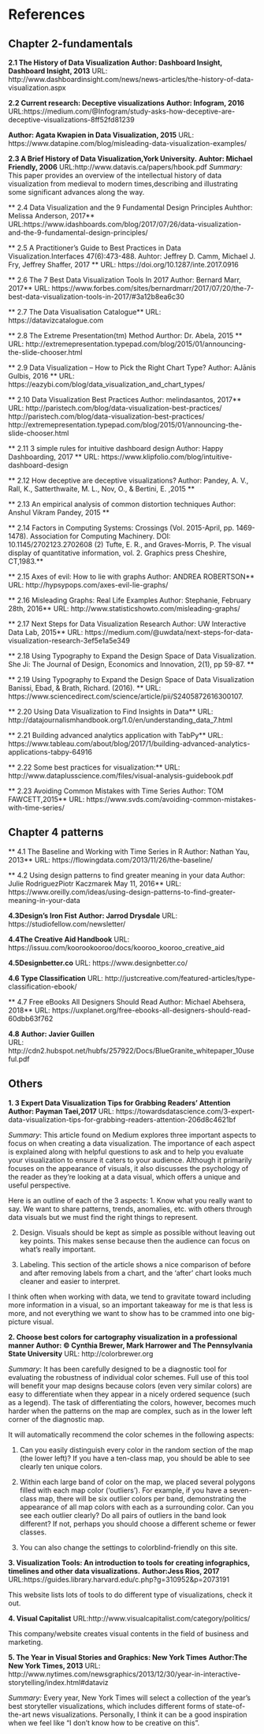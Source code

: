 # References {-}

## Chapter 2-fundamentals
**2.1 The History of Data Visualization**
**Author: Dashboard Insight, Dashboard Insight, 2013**
URL: http://www.dashboardinsight.com/news/news-articles/the-history-of-data-visualization.aspx

**2.2 Current research: Deceptive visualizations**
**Author: Infogram, 2016**
URL:https://medium.com/@Infogram/study-asks-how-deceptive-are-deceptive-visualizations-8ff52fd81239

**Author: Agata Kwapien in Data Visualization, 2015**
URL: https://www.datapine.com/blog/misleading-data-visualization-examples/

**2.3 A Brief History of Data Visualization,York University.**
**Auhtor: Michael Friendly, 2006**
URL:http://www.datavis.ca/papers/hbook.pdf
*Summary: * This paper provides an overview of the intellectual history of data visualization from medieval to modern times,describing and illustrating some significant advances along the way.

** 2.4 Data Visualization and the 9 Fundamental Design Principles**
**Auhthor: Melissa Anderson, 2017**
URL:https://www.idashboards.com/blog/2017/07/26/data-visualization-and-the-9-fundamental-design-principles/

** 2.5 A Practitioner’s Guide to Best Practices in Data Visualization.Interfaces 47(6):473-488.**
** Auhtor: Jeffrey D. Camm, Michael J. Fry, Jeffrey Shaffer, 2017 ** 
URL: https://doi.org/10.1287/inte.2017.0916

** 2.6 The 7 Best Data Visualization Tools In 2017**
** Author: Bernard Marr, 2017**
URL: https://www.forbes.com/sites/bernardmarr/2017/07/20/the-7-best-data-visualization-tools-in-2017/#3a12b8ea6c30

** 2.7 The Data Visualisation Catalogue**
URL: https://datavizcatalogue.com

** 2.8 The Extreme Presentation(tm) Method **
** Aurthor: Dr. Abela, 2015 **
URL: http://extremepresentation.typepad.com/blog/2015/01/announcing-the-slide-chooser.html

** 2.9 Data Visualization – How to Pick the Right Chart Type? **
** Author: AJānis Gulbis, 2016 **
URL: https://eazybi.com/blog/data_visualization_and_chart_types/

** 2.10 Data Visualization Best Practices**
** Author: melindasantos, 2017**
URL: 
http://paristech.com/blog/data-visualization-best-practices/
http://paristech.com/blog/data-visualization-best-practices/
http://extremepresentation.typepad.com/blog/2015/01/announcing-the-slide-chooser.html

** 2.11 3 simple rules for intuitive dashboard design**
** Author: Happy Dashboarding, 2017 **
URL: https://www.klipfolio.com/blog/intuitive-dashboard-design

** 2.12 How deceptive are deceptive visualizations?**
** Author: Pandey, A. V., Rall, K., Satterthwaite, M. L., Nov, O., & Bertini, E. ,2015 **
 
** 2.13 An empirical analysis of common distortion techniques**
** Author: 	Anshul Vikram Pandey, 2015 **
 
** 2.14 Factors in Computing Systems: Crossings (Vol. 2015-April, pp. 1469-1478). Association for Computing Machinery. DOI: 10.1145/2702123.2702608 (2) Tufte, E. R., and Graves-Morris, P. The visual display of quantitative information, vol. 2. Graphics press Cheshire, CT,1983.**

** 2.15 Axes of evil: How to lie with graphs**
**Author: ANDREA ROBERTSON**
URL: http://hypsypops.com/axes-evil-lie-graphs/

** 2.16 Misleading Graphs: Real Life Examples**
**Author: Stephanie, February 28th, 2016**
URL: http://www.statisticshowto.com/misleading-graphs/ 

** 2.17 Next Steps for Data Visualization Research**
** Author: UW Interactive Data Lab, 2015**
URL: https://medium.com/@uwdata/next-steps-for-data-visualization-research-3ef5e1a5e349

** 2.18 Using Typography to Expand the Design Space of Data Visualization. She Ji: The Journal of Design, Economics and Innovation, 2(1), pp 59-87. **

** 2.19 Using Typography to Expand the Design Space of Data Visualization**
**Banissi, Ebad, & Brath, Richard. (2016). ** 
URL: https://www.sciencedirect.com/science/article/pii/S2405872616300107. 

** 2.20 Using Data Visualization to Find Insights in Data**
URL: http://datajournalismhandbook.org/1.0/en/understanding_data_7.html 

** 2.21  Building advanced analytics application with TabPy**
URL: https://www.tableau.com/about/blog/2017/1/building-advanced-analytics-applications-tabpy-64916

** 2.22 Some best practices for visualization:**
URL: http://www.dataplusscience.com/files/visual-analysis-guidebook.pdf

** 2.23 Avoiding Common Mistakes with Time Series**
**Author: TOM FAWCETT,2015**
URL: https://www.svds.com/avoiding-common-mistakes-with-time-series/


## Chapter 4 patterns
** 4.1 The Baseline and Working with Time Series in R**
**Author: Nathan Yau, 2013**
URL: https://flowingdata.com/2013/11/26/the-baseline/

** 4.2 Using design patterns to find greater meaning in your data**
**Author: Julie RodriguezPiotr Kaczmarek May 11, 2016**
URL: https://www.oreilly.com/ideas/using-design-patterns-to-find-greater-meaning-in-your-data

**4.3Design’s Iron Fist** 
**Author: Jarrod Drysdale**
URL: https://studiofellow.com/newsletter/

**4.4The Creative Aid Handbook** 
URL: https://issuu.com/koorookooroo/docs/kooroo_kooroo_creative_aid

**4.5Designbetter.co** 
URL: https://www.designbetter.co/

**4.6 Type Classification**
URL: http://justcreative.com/featured-articles/type-classification-ebook/

** 4.7 Free eBooks All Designers Should Read**
** Author: Michael Abehsera, 2018**
URL: https://uxplanet.org/free-ebooks-all-designers-should-read-60dbb63f762

**4.8**
**Author: Javier Guillen**  
URL: http://cdn2.hubspot.net/hubfs/257922/Docs/BlueGranite_whitepaper_10useful.pdf


## Others
**1. 3 Expert Data Visualization Tips for Grabbing Readers' Attention** 
**Author: Payman Taei,2017**
URL: https://towardsdatascience.com/3-expert-data-visualization-tips-for-grabbing-readers-attention-206d8c4621bf

*Summary*: This article found on Medium explores three important aspects to focus on when creating a data visualization.  The importance of each aspect is explained along with helpful questions to ask and to help you evaluate your visualization to ensure it caters to your audience.  Although it primarily focuses on the appearance of visuals, it also discusses the psychology of the reader as they're looking at a data visual, which offers a unique and useful perspective.

Here is an outline of each of the 3 aspects:
1. Know what you really want to say.  We want to share patterns, trends, anomalies, etc. with others through data visuals but we must find the right things to represent.

2. Design.  Visuals should be kept as simple as possible without leaving out key points.  This makes sense because then the audience can focus on what's really important.

3. Labeling.  This section of the article shows a nice comparison of before and after removing labels from a chart, and the 'after' chart looks much cleaner and easier to interpret.

I think often when working with data, we tend to gravitate toward including more information in a visual, so an important takeaway for me is that less is more, and not everything we want to show has to be crammed into one big-picture visual.

**2. Choose best colors for cartography visualization in a professional manner**
**Author: © Cynthia Brewer, Mark Harrower and The Pennsylvania State University**
URL: http://colorbrewer.org

*Summary*: It has been carefully designed to be a diagnostic tool for evaluating the robustness of individual color schemes. Full use of this tool will benefit your map designs because colors (even very similar colors) are easy to differentiate when they appear in a nicely ordered sequence (such as a legend). The task of differentiating the colors, however, becomes much harder when the patterns on the map are complex, such as in the lower left corner of the diagnostic map.

It will automatically recommend the color schemes in the following aspects:

1. Can you easily distinguish every color in the random section of the map (the lower left)? If you have a ten-class map, you should be able to see clearly ten unique colors.

2. Within each large band of color on the map, we placed several polygons filled with each map color (‘outliers’). For example, if you have a seven-class map, there will be six outlier colors per band, demonstrating the appearance of all map colors with each as a surrounding color. Can you see each outlier clearly? Do all pairs of outliers in the band look different? If not, perhaps you should choose a different scheme or fewer classes.

3. You can also change the settings to colorblind-friendly on this site.

**3. Visualization Tools: An introduction to tools for creating infographics, timelines and other data visualizations.**
**Author:Jess Rios, 2017**
URL:https://guides.library.harvard.edu/c.php?g=310952&p=2073191

This website lists lots of tools to do different type of visualizations, check it out.

**4. Visual Capitalist**
URL:http://www.visualcapitalist.com/category/politics/

This company/website creates visual contents in the field of business and marketing.

**5. The Year in Visual Stories and Graphics: New York Times**
**Author:The New York Times, 2013**
URL: http://www.nytimes.com/newsgraphics/2013/12/30/year-in-interactive-storytelling/index.html#dataviz

*Summary: *Every year, New York Times will select a collection of the year’s best storyteller visualizations, which includes different forms of state-of-the-art news visualizations. 
Personally, I think it can be a good inspiration when we feel like “I don’t know how to be creative on this”.
